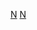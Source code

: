 {{Navbox 
|name = 纽约在线影评人协会奖
|title=[[纽约在线影评人协会|纽约在线影评人协会奖]]
|listclass = hlist
|state = {{{state|autocollapse}}}
|group1=现今常设奖项
|list1=
* [[纽约在线影评人协会奖最佳男主角|最佳男主角]]
* [[纽约在线影评人协会奖最佳女主角|最佳女主角]]
* [[纽约在线影评人协会奖最佳动画片|最佳动画片]]
* [[纽约在线影评人协会奖最佳摄影|最佳摄影]]
* [[纽约在线影评人协会奖最佳导演|最佳导演]]
* [[纽约在线影评人协会奖最佳纪录片|最佳纪录片]]
* [[纽约在线影评人协会奖最佳影片|最佳影片]]
* [[纽约在线影评人协会奖最佳外语片|最佳外语片]]
* [[纽约在线影评人协会奖最佳剧本|最佳剧本]]
* [[纽约在线影评人协会奖最佳男配角|最佳男配角]]
* [[纽约在线影评人协会奖最佳女配角|最佳女配角]]
* [[纽约在线影评人协会奖最佳配乐|最佳音樂使用]]
* [[纽约在线影评人协会奖最佳导演新人|最佳首次导演]]
* [[纽约在线影评人协会奖最佳突破演技|最佳突破演員]]
* [[纽约在线影评人协会奖最佳群戏|最佳整體演出]]

|group2= 历届奖项
|list2=
* [[第1届纽约在线影评人协会奖|2001]]
* [[第2届纽约在线影评人协会奖|2002]]
* [[第3届纽约在线影评人协会奖|2003]]
* [[第4届纽约在线影评人协会奖|2004]]
* [[第5届纽约在线影评人协会奖|2005]]
* [[第6届纽约在线影评人协会奖|2006]]
* [[第7届纽约在线影评人协会奖|2007]]
* [[第8届纽约在线影评人协会奖|2008]]
* [[第9届纽约在线影评人协会奖|2009]]
* [[第10届纽约在线影评人协会奖|2010]]
* [[第11届纽约在线影评人协会奖|2011]]
* [[第12届纽约在线影评人协会奖|2012]]
* [[第13届纽约在线影评人协会奖|2013]]
* [[第14届纽约在线影评人协会奖|2014]]
* [[第15届纽约在线影评人协会奖|2015]]
* [[2016年紐約線上影評人協會獎|2016]]
* [[2017年紐約線上影評人協會獎|2017]]
* [[2018年紐約線上影評人協會獎|2018]]
* [[2019年紐約線上影評人協會獎|2019]]
* [[2020年紐約線上影評人協會獎|2020]]
* [[2021年紐約線上影評人協會獎|2021]]
}}
[[Category:纽约在线影评人协会奖|N]]
<noinclude>
{{collapsible option}}
[[Category:电影奖项模板|N]]
</noinclude>